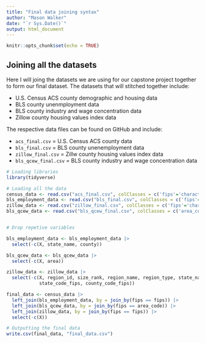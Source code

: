 ---
title: "Final data joining syntax"
author: "Mason Walker"
date: "`r Sys.Date()`"
output: html_document
---

```{r setup, include=FALSE}
knitr::opts_chunk$set(echo = TRUE)
```

## Joining all the datasets

Here I will joing the datasets we are using for our capstone project together to form our final dataset. The datasets that will stitched together include:

- U.S. Census ACS county demographic and housing data
- BLS county unenmployment data
- BLS county industry and wage concentration data
- Zillow county housing values index data

The respective data files can be found on GitHub and include:

- `acs_final.csv` = U.S. Census ACS county data
- `bls_final.csv` = BLS county unenemployment data
- `zillow_final.csv` = Zillw county housing values index data
- `bls_qcew_final.csv` = BLS county industry and wage concentration data

```{r joing data}
# Loading libraries
library(tidyverse)

# Loading all the data
census_data <- read.csv("acs_final.csv", colClasses = c('fips'='character'))
bls_employment_data <- read.csv("bls_final.csv", colClasses = c('fips'='character'))
zillow_data <- read.csv("zillow_final.csv", colClasses = c('fips'='character'))
bls_qcew_data <- read.csv("bls_qcew_final.csv", colClasses = c('area_code'='character'))


# Drop repetive variables

bls_employment_data <- bls_employment_data |>
  select(-c(X, state_name, county))

bls_qcew_data <- bls_qcew_data |>
  select(-c(X, area))

zillow_data <- zillow_data |>
  select(-c(X, region_id, size_rank, region_name, region_type, state_name, metro,
            state_code_fips, county_code_fips))

final_data <- census_data |>
  left_join(bls_employment_data, by = join_by(fips == fips)) |>
  left_join(bls_qcew_data, by = join_by(fips == area_code)) |>
  left_join(zillow_data, by = join_by(fips == fips)) |>
  select(-c(X))

# Outputting the final data
write.csv(final_data, "final_data.csv")



```

